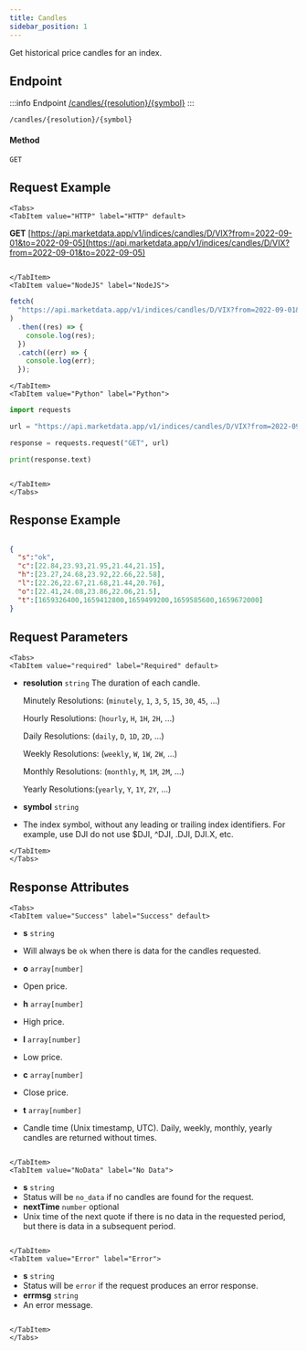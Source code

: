 ```yaml
---
title: Candles
sidebar_position: 1
---
```


Get historical price candles for an index.


## Endpoint

:::info Endpoint
[/candles/{resolution}/{symbol}](/candles/{resolution}/{symbol})
:::

    /candles/{resolution}/{symbol}

#### Method

    GET

## Request Example

```mdx-code-block
<Tabs>
<TabItem value="HTTP" label="HTTP" default>

```

**GET** [https://api.marketdata.app/v1/indices/candles/D/VIX?from=2022-09-01&to=2022-09-05](https://api.marketdata.app/v1/indices/candles/D/VIX?from=2022-09-01&to=2022-09-05)

```mdx-code-block

</TabItem>
<TabItem value="NodeJS" label="NodeJS">

```

```js title="app.js"
fetch(
  "https://api.marketdata.app/v1/indices/candles/D/VIX?from=2022-09-01&to=2022-09-05"
)
  .then((res) => {
    console.log(res);
  })
  .catch((err) => {
    console.log(err);
  });

```

```mdx-code-block
</TabItem>
<TabItem value="Python" label="Python">

```

```python title="app.py"
import requests

url = "https://api.marketdata.app/v1/indices/candles/D/VIX?from=2022-09-01&to=2022-09-05"

response = requests.request("GET", url)

print(response.text)
```

```mdx-code-block

</TabItem>
</Tabs>
```

## Response Example

```json

{
  "s":"ok",
  "c":[22.84,23.93,21.95,21.44,21.15],
  "h":[23.27,24.68,23.92,22.66,22.58],
  "l":[22.26,22.67,21.68,21.44,20.76],
  "o":[22.41,24.08,23.86,22.06,21.5],
  "t":[1659326400,1659412800,1659499200,1659585600,1659672000]
}
```

## Request Parameters

```mdx-code-block
<Tabs>
<TabItem value="required" label="Required" default>
```
- **resolution** `string`
  The duration of each candle.
  
  Minutely Resolutions: (`minutely`, `1`, `3`, `5`, `15`, `30`, `45`, ...)
  
  Hourly Resolutions: (`hourly`, `H`, `1H`, `2H`, ...)
  
  Daily Resolutions: (`daily`, `D`, `1D`, `2D`, ...)
  
  Weekly Resolutions: (`weekly`, `W`, `1W`, `2W`, ...)
  
  Monthly Resolutions: (`monthly`, `M`, `1M`, `2M`, ...)
  
  Yearly Resolutions:(`yearly`, `Y`, `1Y`, `2Y`, ...)
  
- **symbol** `string`
- 
  The index symbol, without any leading or trailing index identifiers. For example, use DJI do not use $DJI, ^DJI, .DJI, DJI.X, etc.
```mdx-code-block
</TabItem>
</Tabs>
```

## Response Attributes

```mdx-code-block
<Tabs>
<TabItem value="Success" label="Success" default>

```
- **s** `string`
- 
  Will always be `ok` when there is data for the candles requested.
  
- **o** `array[number]`
- 
  Open price.  
- **h** `array[number]`
- 
  High price.
- **l** `array[number]`
- 
  Low price.
- **c** `array[number]`
- 
  Close price.
- **t** `array[number]`
- 
  Candle time (Unix timestamp, UTC). Daily, weekly, monthly, yearly candles are returned without times.
```mdx-code-block

</TabItem>
<TabItem value="NoData" label="No Data">

```
- **s** `string`
- 
  Status will be `no_data` if no candles are found for the request.
- **nextTime** `number` optional
- 
  Unix time of the next quote if there is no data in the requested period, but there is data in a subsequent period.
```mdx-code-block

</TabItem>
<TabItem value="Error" label="Error">

```
- **s** `string`
- 
  Status will be `error` if the request produces an error response.
- **errmsg** `string`
- 
  An error message.
```mdx-code-block

</TabItem>
</Tabs>
```
